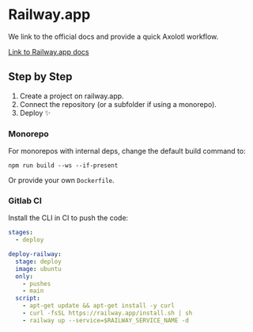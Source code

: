 # Railway.app

We link to the official docs and provide a quick Axolotl workflow.

[Link to Railway.app docs](https://docs.railway.app/deploy/railway-up)


## Step by Step

1. Create a project on railway.app.
2. Connect the repository (or a subfolder if using a monorepo).
3. Deploy ✨


### Monorepo

For monorepos with internal deps, change the default build command to:

```
npm run build --ws --if-present
```

Or provide your own `Dockerfile`.


### Gitlab CI

Install the CLI in CI to push the code:

```yml
stages:
  - deploy

deploy-railway:
  stage: deploy
  image: ubuntu
  only:
    - pushes
    - main
  script:
    - apt-get update && apt-get install -y curl
    - curl -fsSL https://railway.app/install.sh | sh
    - railway up --service=$RAILWAY_SERVICE_NAME -d
```

